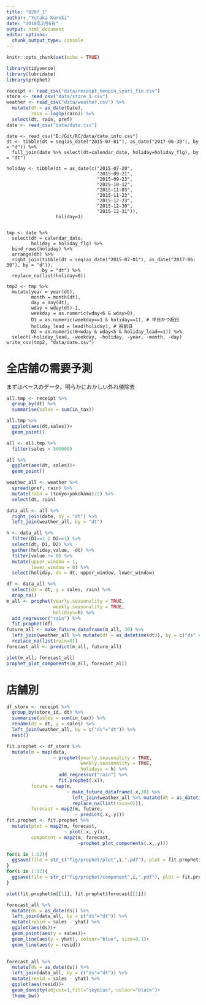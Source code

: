 ```yaml
---
title: "0207_1"
author: "Yutaka Kuroki"
date: "2018年2月6日"
output: html_document
editor_options: 
  chunk_output_type: console
---
```


```r
knitr::opts_chunk$set(echo = TRUE)
```

```r
library(tidyverse)
library(lubridate)
library(prophet)
```

```r
receipt <- read_csv("data/receipt_henpin_syori_fin.csv")
store <- read_csv("data/store_1.csv")
weather <- read_csv("data/weather.csv") %>% 
  mutate(dt = as_date(Date),
         rain = log1p(rain)) %>% 
  select(dt, rain, pref)
date <- read_csv("data/date.csv")
```

```holiday
date <- read_csv("E:/Git/RC/data/date_info.csv")
dt <- tibble(dt = seq(as_date("2015-07-01"), as_date("2017-06-30"), by = "d")) %>% 
  full_join(date %>% select(dt=calendar_date, holiday=holiday_flg), by = "dt")

holiday <- tibble(dt = as_date(c("2015-07-20",
                                 "2015-09-21",
                                 "2015-09-23",
                                 "2015-10-12",
                                 "2015-11-03",
                                 "2015-11-23",
                                 "2015-12-23",
                                 "2015-12-30",
                                 "2015-12-31")),
                  holiday=1)


tmp <- date %>% 
  select(dt = calendar_date,
         holiday = holiday_flg) %>% 
  bind_rows(holiday) %>% 
  arrange(dt) %>% 
  right_join(tibble(dt = seq(as_date("2015-07-01"), as_date("2017-06-30"), by = "d")),
             by = "dt") %>% 
  replace_na(list(holiday=0))

tmp2 <- tmp %>% 
  mutate(year = year(dt),
         month = month(dt),
         day = day(dt),
         wday = wday(dt)-1,
         weekday = as.numeric(wday<6 & wday>0),
         D1 = as.numeric(weekday==1 & holiday==1), # 平日かつ祝日
         holiday_lead = lead(holiday), # 祝前日
         D2 = as.numeric(0<wday & wday<5 & holiday_lead==1)) %>% 
  select(-holiday_lead, -weekday, -holiday, -year, -month, -day)
write_csv(tmp2, "data/date.csv")
```

# 全店舗の需要予測

まずはベースのデータ。明らかにおかしい外れ値除去

```r
all.tmp <- receipt %>% 
  group_by(dt) %>% 
  summarise(sales = sum(in_tax))

all.tmp %>% 
  ggplot(aes(dt,sales))+
  geom_point()

all <- all.tmp %>% 
  filter(sales > 500000)

all %>% 
  ggplot(aes(dt, sales))+
  geom_point()
```

```r
weather_all <- weather %>% 
  spread(pref, rain) %>% 
  mutate(rain = (tokyo+yokohama)/2) %>% 
  select(dt, rain)

data_all <- all %>% 
  right_join(date, by = "dt") %>%
  left_join(weather_all, by = "dt")

h <- data_all %>% 
  filter(D1==1 | D2==1) %>% 
  select(dt, D1, D2) %>% 
  gather(holiday,value, -dt) %>% 
  filter(value != 0) %>% 
  mutate(upper_window = 1,
         lower_window = 0) %>% 
  select(holiday, ds = dt, upper_window, lower_window)
```


```r

df <- data_all %>% 
  select(ds = dt, y = sales, rain) %>% 
  drop_na() 
m_all <- prophet(yearly.seasonality = TRUE,
                 weekly.seasonality = TRUE,
                 holidays=h) %>% 
  add_regressor("rain") %>% 
  fit.prophet(df)
future_all <- make_future_dataframe(m_all, 30) %>% 
  left_join(weather_all %>% mutate(dt = as_datetime(dt)), by = c("ds" = "dt")) %>% 
  replace_na(list(rain=0))
forecast_all <- predict(m_all, future_all)

plot(m_all, forecast_all)
prophet_plot_components(m_all, forecast_all)
```

# 店舗別

```r
df_store <- receipt %>% 
  group_by(store_id, dt) %>% 
  summarise(sales = sum(in_tax)) %>% 
  rename(ds = dt, y = sales) %>% 
  left_join(weather_all, by = c("ds"="dt")) %>% 
  nest()

fit.prophet <- df_store %>% 
  mutate(m = map(data, 
                 ~ prophet(yearly.seasonality = TRUE,
                           weekly.seasonality = TRUE,
                           holidays = h) %>% 
                   add_regressor("rain") %>% 
                   fit.prophet(.x)),
         future = map(m, 
                      ~ make_future_dataframe(.x,30) %>% 
                        left_join(weather_all %>% mutate(dt = as_datetime(dt)), by = c("ds" = "dt")) %>% 
                        replace_na(list(rain=0))),
         forecast = map2(m, future,
                         ~ predict(.x,.y)))
fit.prophet <- fit.prophet %>% 
  mutate(plot = map2(m, forecast,
                     ~ plot(.x,.y)),
         component = map2(m, forecast,
                          ~prophet_plot_components(.x,.y)))

for(i in 1:12){
  ggsave(file = str_c("fig/prophet/plot",i,".pdf"), plot = fit.prophet$plot[[i]],  width = 11, height = 8)
}
for(i in 1:12){
  ggsave(file = str_c("fig/prophet/component",i,".pdf"), plot = fit.prophet$component[[i]],  width = 11, height = 8)
}
```

```r

plot(fit.prophet$m[[1]], fit.prophet$forecast[[1]])
```



```r
forecast_all %>% 
  mutate(ds = as_date(ds)) %>% 
  left_join(data_all, by = c("ds"="dt")) %>% 
  mutate(resid = sales - yhat) %>% 
  ggplot(aes(ds))+
  geom_point(aes(y = sales))+
  geom_line(aes(y = yhat), colour="blue", size=0.1)+
  geom_line(aes(y = resid))
  

forecast_all %>% 
  mutate(ds = as_date(ds)) %>% 
  left_join(data_all, by = c("ds"="dt")) %>% 
  mutate(resid = sales - yhat) %>% 
  ggplot(aes(resid))+
  geom_density(adjust=1,fill="skyblue", colour="black")+
  theme_bw()
  
```

